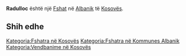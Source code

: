 {{Fshat në Kosovës
 | Emri                = Radulloc
| sqi_D_name = Radulloc
| sqi_D_FULL_NAME_RO = Radulloc
| sqi_D_FULL_NAME_ND_RO = Radulloc
| sqi_D_SORT_NAME_RG = RADULLOC
| sqi_D_FULL_NAME_RG = Radulloc
| sqi_D_FULL_NAME_ND_RG = Radulloc
| srp_N_name = Radulovac
| srp_N_FULL_NAME_RO = Radulovac
| srp_N_FULL_NAME_ND_RO = Radulovac
| srp_N_SORT_NAME_RG = RADULOVAC
| srp_N_FULL_NAME_RG = Radulovac
| srp_N_FULL_NAME_ND_RG = Radulovac
| srp_NS_name = Радуловац
| srp_NS_FULL_NAME_RO = Радуловац
| srp_NS_FULL_NAME_ND_RO = Радуловац
| srp_NS_SORT_NAME_RG = РАДУЛОВАЦ
| srp_NS_FULL_NAME_RG = Радуловац
| srp_NS_FULL_NAME_ND_RG = Радуловац
| std_V_name = Radulovci
| std_V_FULL_NAME_RO = Radulovci
| std_V_FULL_NAME_ND_RO = Radulovci
| std_V_SORT_NAME_RG = RADULOVCI
| std_V_FULL_NAME_RG = Radulovci
| std_V_FULL_NAME_ND_RG = Radulovci

 | Emri (Rasa dhanore) = 
 | Figura              = 
 | Shteti              = Kosovo
 | Komuna              = Albanik
 | Kodi postar         = 
 | Sipërfaqja          = 

 | Popullsia           = 

 | Regj. i popullsisë  = 
 | Dend. e popullsisë  = 
 | Faqja zyrtare       = 
 <!--- Koordinatat ----> 
 | Gjerësia            = 42.647778
 | Gjatësia            = 20.56
 | Lartësia            = 
}}
'''Radulloc''' është një [[Fshat]] në [[Albanik]] të [[Kosovës]].

<!-- == Gjeografia == -->
<!-- == Historia == -->
<!-- == Demografia == -->
== Shih edhe ==
{{Komuna Albanik}}
{{Kosovo-Administrata-Cung}}

[[Kategoria:Fshatra në Kosovës]]
[[Kategoria:Fshatra në Kommunes Albanik]]
[[Kategoria:Vendbanime në Kosovës]]